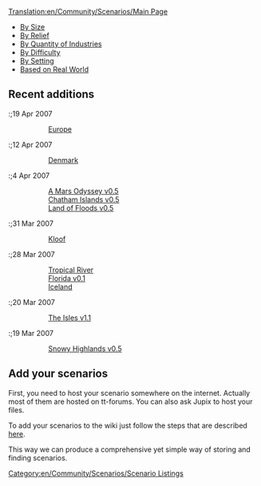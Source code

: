 [[Translation:en/Community/Scenarios/Main Page]]


* [[en/Community/Scenarios/Size/Main Page|By Size]]
* [[en/Community/Scenarios/Relief/Main Page|By Relief]]
* [[en/Community/Scenarios/Industry Density/Main Page|By Quantity of Industries]]
* [[en/Community/Scenarios/Difficulty/Main Page|By Difficulty]]
* [[en/Community/Scenarios/Climate/Main Page|By Setting]]
* [[en/Community/Scenarios/Real World|Based on Real World]]

==Recent additions==
:;19 Apr 2007
::[[en/Community/Scenarios/Real World|Europe]]

:;12 Apr 2007
::[[en/Community/Scenarios/Real World|Denmark]]

:;4 Apr 2007
::[[en/Community/Scenarios/Climate/Special|A Mars Odyssey v0.5]]
::[[en/Community/Scenarios/Real World|Chatham Islands v0.5]]
::[[en/Community/Scenarios/Size/256x256|Land of Floods v0.5]]

:;31 Mar 2007
::[[en/Community/Scenarios/Mixed Relief Scenarios|Kloof]]

:;28 Mar 2007
::[[en/Community/Scenarios/Size/128x1024|Tropical River]]
::[[en/Community/Scenarios/Real World|Florida v0.1]]
::[[en/Community/Scenarios/Real World|Iceland]]

:;20 Mar 2007
::[[en/Community/Scenarios/Size/1024x1024|The Isles v1.1]]

:;19 Mar 2007
::[[en/Community/Scenarios/Size/2048x2048|Snowy Highlands v0.5]]

==Add your scenarios==

First, you need to host your scenario somewhere on the internet. Actually most of them are hosted on tt-forums. You can also ask Jupix to host your files.

To add your scenarios to the wiki just follow the steps that are described [[en/Community/Scenarios/Scenarios Team#procedure-to-adding-a-scenario|here]].

This way we can produce a comprehensive yet simple way of storing and finding scenarios.

[[Category:en/Community/Scenarios/Scenario Listings]]